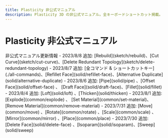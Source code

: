```yaml
---
title: Plasticity 非公式マニュアル
description: Plasticity 3D の非公式マニュアル。全キーボードショートカット掲載。日々更新中！
---
```


# Plasticity 非公式マニュアル

<Cards>
    <Card title="All commands & Shortcut Keys" href="./all-commands" />
    <Card title="Getting Started" href="./start" />
    <Card title="3D Viewport" href="./3d-viewport" />
    <Card title="Tools" href="./tool" />
    <Card title="Common Commands" href="./common" />
    <Card title="Sketch Commands" href="./sketch" />
    <Card title="Solid Commands" href="./solid" />
    <Card title="CAD Essentials" href="./cad-essentials" />
</Cards>

<Callout type="info" emoji="ℹ️">
非公式マニュアル更新情報
- 2023/8/8 追加: [Rebuild](sketch/rebuild)、[Cut Curve](sketch/cut-curve)、[Delete Redundant Topology](sketch/delete-redundant-topology)
- 2023/8/7 追加: [全コマンド & ショートカットキー](./all-commands)、[Refillet Face](solid/refillet-face)、[Alternative Duplicate](solid/alternative-duplicate) 
- 2023/8/6 追加: [Pipe](solid/pipe) 、[Offset Face](solid/offset-face) 、 [Draft Face](solid/draft-face)、[Fillet](solid/fillet)
- 2023/8/4 追加: [Loft](solid/loft) 、[Thicken](solid/thicken)
- 2023/8/1 追加: [Explode](common/explode) 、 [Set Material](common/set-material)、[Remove Material](common/remove-material) 
- 2023/7/31 追加: [Move](common/move) 、[Rotate](common/rotate) 、[Scale](common/scale) 、[Mirror](common/mirror) 、[Place](common/place)  
- 2023/7/30 追加: [Delete Face](solid/delete-face) 、[Isoparam](solid/isoparam)、[Sweep](solid/sweep) 
</Callout>
